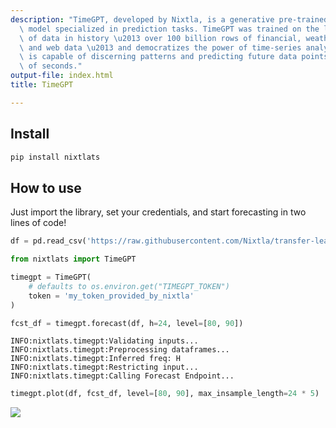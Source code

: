 ```yaml
---
description: "TimeGPT, developed by Nixtla, is a generative pre-trained transformer\
  \ model specialized in prediction tasks. TimeGPT was trained on the largest collection\
  \ of data in history \u2013 over 100 billion rows of financial, weather, energy,\
  \ and web data \u2013 and democratizes the power of time-series analysis. This tool\
  \ is capable of discerning patterns and predicting future data points in a matter\
  \ of seconds."
output-file: index.html
title: TimeGPT

---
```


## Install

```bash
pip install nixtlats
```

## How to use

Just import the library, set your credentials, and start forecasting in
two lines of code!

```python
df = pd.read_csv('https://raw.githubusercontent.com/Nixtla/transfer-learning-time-series/main/datasets/electricity-short.csv')
```


```python
from nixtlats import TimeGPT
```


```python
timegpt = TimeGPT(
    # defaults to os.environ.get("TIMEGPT_TOKEN")
    token = 'my_token_provided_by_nixtla'
)
```


```python
fcst_df = timegpt.forecast(df, h=24, level=[80, 90])
```

``` text
INFO:nixtlats.timegpt:Validating inputs...
INFO:nixtlats.timegpt:Preprocessing dataframes...
INFO:nixtlats.timegpt:Inferred freq: H
INFO:nixtlats.timegpt:Restricting input...
INFO:nixtlats.timegpt:Calling Forecast Endpoint...
```

```python
timegpt.plot(df, fcst_df, level=[80, 90], max_insample_length=24 * 5)
```

![](/index_files/figure-markdown_strict/cell-6-output-1.png)

